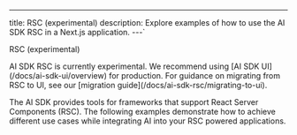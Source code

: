 ---

title: RSC (experimental)
description: Explore examples of how to use the AI SDK RSC in a Next.js application.
---`

RSC (experimental)

<Note type="warning">
  AI SDK RSC is currently experimental. We recommend using [AI SDK
  UI](/docs/ai-sdk-ui/overview) for production. For guidance on migrating from
  RSC to UI, see our [migration guide](/docs/ai-sdk-rsc/migrating-to-ui).
</Note>

The AI SDK provides tools for frameworks that support React Server Components (RSC). The following examples demonstrate how to achieve different use cases while integrating AI into your RSC powered applications.
